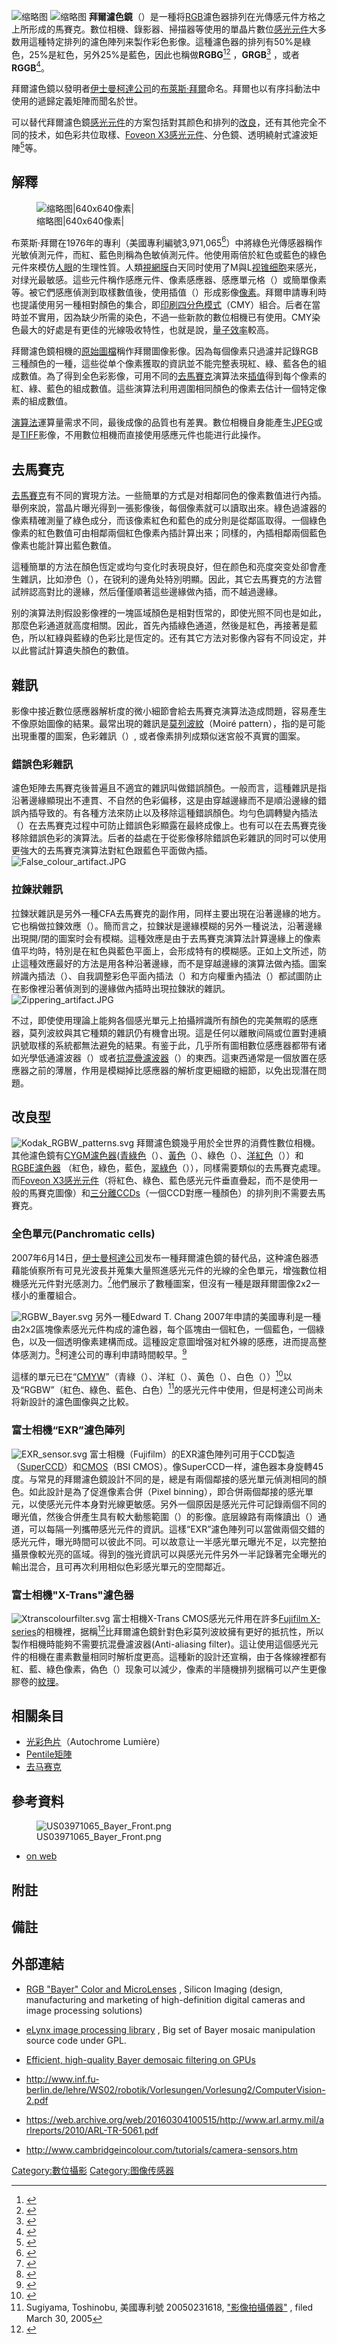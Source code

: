 {{noteTA|G1=IT
|1=zh-cn:图像传感器;zh-tw:感光元件;
|2=zh-cn:阵列;zh-tw:陣列<!--覆盖IT转换组过度转换-->
|3=zh-cn:影像;zh-tw:影像<!--覆盖IT转换组过度转换-->
}}

[[File:Bayer_pattern_on_sensor.svg|缩略图]]
[[File:Bayer_pattern_on_sensor_profile.svg|缩略图]]
'''拜爾濾色鏡'''（{{lang-en|Bayer filter}}）{{noteTag|1=或可稱做拜爾濾鏡、拜爾濾色器、拜爾濾色片、貝爾濾鏡、貝爾濾色器，但貝爾為錯誤音譯。}}是一種将[[RGB|RGB]]濾色器排列在光傳感元件方格之上所形成的馬賽克{{link-en|彩色濾色陣列|Color filter array}}。數位相機、錄影器、掃描器等使用的單晶片數位[[感光元件|感光元件]]大多数用這種特定排列的濾色陣列来製作彩色影像。這種濾色器的排列{{noteTag|1=英文原名為{{lang|en|Color filter array}}}}有50%是綠色，25%是紅色，另外25%是藍色，因此也稱做'''RGBG'''<ref>{{Cite web|url=http://jeffmatherphotography.com/dispatches/2008/05/adding-t-to-rgbg/|title=Adding L* to RGBG|author=Jeff Mather|year=2008|access-date=2016-04-24|archive-date=2011-07-13|archive-url=https://web.archive.org/web/20110713100203/http://jeffmatherphotography.com/dispatches/2008/05/adding-t-to-rgbg/}}</ref><ref>{{Cite web|url=http://www.dpreview.net/news/article_print.asp?date=0002&article=00020202sonydigicams|title=Sony announce 3 new digital cameras|author=dpreview.com|year=2000|access-date=2016-04-24|archive-date=2011-07-21|archive-url=https://web.archive.org/web/20110721101021/http://www.dpreview.net/news/article_print.asp?date=0002&article=00020202sonydigicams}}</ref> ，'''GRGB'''<ref>{{Cite book|url=http://books.google.com/?id=nTWr_Lvkzu8C&pg=PT8&dq=GRGB+bayer|title=進階數位圖學|publisher=Media Publishing|year=2004|isbn=0-9581888-5-8|author=Margaret Brown}}</ref> ，或者'''RGGB'''<ref>{{Cite book|url=http://books.google.com/?id=-THNPhdVIF8C&pg=PA40&dq=RGGB+bayer|title=數位相機技術：數位相機的理論與實踐|publisher=Springer|year=2004|isbn=3-540-40243-8|author=Thomas Maschke}}</ref>。

拜爾濾色鏡以發明者[[伊士曼柯达公司|伊士曼柯達公司]]的[[布萊斯·拜爾|布萊斯·拜爾]]命名。拜爾也以有序抖動法{{noteTag|1=英文原名為{{lang|en|Ordered Dithering}}}}中使用的遞歸定義矩陣{{noteTag|1=英文原名為{{lang|en|Bayer ordered dither matrix}}，可參考[[Ordered_dithering|Ordered dithering]]}}而聞名於世。

可以替代拜爾濾色鏡[[图像传感器|感光元件]]的方案包括對其颜色和排列的[[拜爾濾色鏡#改良型|改良]]，还有其他完全不同的技术，如色彩共位取樣{{noteTag|1=英文原名為{{lang|en|Color co-site sampling}}}}、[[Foveon_X3感光元件|Foveon X3感光元件]]、分色鏡{{noteTag|1=英文原名為{{lang|en|Dichroic mirrors}}}}、透明繞射式濾波矩陣{{noteTag|1=英文原名為{{lang|en|Transparent diffractive-filter array}}}}<ref>{{Cite journal|title=透過透明繞射式濾波陣列以及計算式光學的超高感測色彩成像|last2=Menon|first2=Rajesh|date=29 October 2015|journal=Optica|issue=11|doi=10.1364/optica.2.000933|volume=2|pages=933|last1=Wang|first1=Peng}}</ref>等。

== 解釋 ==
[[File:Colorful_spring_garden_Bayer.png|缩略图|640x640像素|{{ordered list
| 原始圖
| 從120x80像素的拜爾濾色鏡所獲得的成像
| 拜爾濾色的色彩編碼輸出結果
| 內插法重構的影像會遺失一些色彩訊息
}}]]

布萊斯·拜爾在1976年的專利（美國專利編號3,971,065<ref>{{Cite web |url=http://www.google.com/patents/US3971065 |title=Patent US3971065 - Color imaging array - Google Patents |access-date=2016-04-24 |archive-date=2013-08-11 |archive-url=https://web.archive.org/web/20130811063308/http://www.google.com/patents/US3971065 |dead-url=no }}</ref>）中將綠色光傳感器稱作光敏偵測元件，而紅、藍色則稱為色敏偵測元件。他使用兩倍於紅色或藍色的綠色元件來模仿[[人眼|人眼]]的生理性質。人類[[視網膜|視網膜]]白天同时使用了M與L[[视锥细胞|视锥细胞]]来感光，对绿光最敏感。這些元件稱作感應元件、像素感應器、感應單元格（{{lang|en|sensel}}）或簡單像素等。被它們感應偵測到取樣數值後，使用插值（{{lang|en|Interpolation}}）形成影像[[像素|像素]]。拜爾申請專利時也提議使用另一種相對顏色的集合，即[[印刷四分色模式|印刷四分色模式]]（CMY）組合。后者在當時並不實用，因為缺少所需的染色，不過一些新款的數位相機已有使用。CMY染色最大的好處是有更佳的光線吸收特性，也就是說，[[量子效率|量子效率]]較高。

拜爾濾色鏡相機的[[RAW|原始圖檔]]稱作拜爾圖像影像。因為每個像素只過濾并記錄RGB三種顏色的一種，這些從单个像素獲取的資訊並不能完整表現紅、綠、藍各色的組成數值。為了得到全色彩影像，可用不同的[[去馬賽克|去馬賽克]]演算法來[[插值|插值]]得到每个像素的紅、綠、藍色的組成數值。這些演算法利用週圍相同顏色的像素去估计一個特定像素的組成數值。

[[算法|演算法]]運算量需求不同，最後成像的品質也有差異。數位相機自身能產生[[JPEG|JPEG]]或是[[TIFF|TIFF]]影像，不用數位相機而直接使用感應元件也能进行此操作。

== 去馬賽克 ==
[[去馬賽克|去馬賽克]]有不同的實現方法。一些簡單的方式是对相鄰同色的像素數值进行內插。舉例來說，當晶片曝光得到一張影像後，每個像素就可以讀取出來。綠色過濾器的像素精確測量了綠色成分，而该像素紅色和藍色的成分則是從鄰區取得。一個綠色像素的紅色數值可由相鄰兩個紅色像素內插計算出来；同樣的，內插相鄰兩個藍色像素也能計算出藍色數值。

這種簡單的方法在顏色恆定或均勻变化时表現良好，但在颜色和亮度突变处卻會產生雜訊，比如滲色（{{lang|en|Color bleeding}}），在锐利的邊角处特別明顯。因此，其它去馬賽克的方法嘗試辨認高對比的邊緣，然后僅僅順著這些邊緣做內插，而不越過邊緣。

别的演算法則假設影像裡的一塊區域顏色是相對恆常的，即使光照不同也是如此，那麼色彩通道就高度相關。因此，首先內插綠色通道，然後是紅色，再接著是藍色，所以紅綠與藍綠的色彩比是恆定的。还有其它方法对影像內容有不同设定，并以此嘗試計算遺失顏色的數值。

== 雜訊 ==
影像中接近數位感應器解析度的微小細節會給去馬賽克演算法造成問題，容易產生不像原始圖像的結果。最常出現的雜訊是[[莫列波紋|莫列波紋]]（Moiré pattern），指的是可能出現重覆的圖案，色彩雜訊（{{lang|en|Color artifacts}}）, 或者像素排列成類似迷宮般不真實的圖案。

=== 錯誤色彩雜訊 ===
濾色矩陣去馬賽克後普遍且不適宜的雜訊叫做錯誤顏色。一般而言，這種雜訊是指沿著邊緣顯現出不連貫、不自然的色彩偏移，这是由穿越邊緣而不是順沿邊緣的錯誤內插导致的。有各種方法來防止以及移除這種錯誤顏色。均勻色調轉變內插法（{{lang|en|Smooth hue transition interpolation}}）在去馬賽克过程中可防止錯誤色彩顯露在最終成像上。也有可以在去馬賽克後移除錯誤色彩的演算法。后者的益處在于從影像移除錯誤色彩雜訊的同时可以使用更強大的去馬賽克演算法對紅色跟藍色平面做內插。
[[File:False_colour_artifact.JPG|right]]

=== 拉鍊狀雜訊 ===
拉鍊狀雜訊是另外一種CFA去馬賽克的副作用，同样主要出現在沿著邊緣的地方。它也稱做拉鍊效應（{{lang|en|Zipper effect}}）。簡而言之，拉鍊狀是邊緣模糊的另外一種说法，沿著邊緣出現開/閉的圖案时会有模糊。這種效應是由于去馬賽克演算法計算邊緣上的像素值平均時，特別是在紅色與藍色平面上，会形成特有的模糊感。正如上文所述，防止這種效應最好的方法是用各种沿著邊緣，而不是穿越邊緣的演算法做內插。圖案辨識內插法（{{lang|en|Pattern recognition interpolation}}）、自我調整彩色平面內插法（{{lang|en|Adaptive color plane interpolation}}）和方向權重內插法（{{lang|en|Directionally weighted interpolation}}）都試圖防止在影像裡沿著偵測到的邊緣做內插時出現拉鍊狀的雜訊。
[[File:Zippering_artifact.JPG|right]]

不过，即使使用理論上能夠各個感光單元上拍攝辨識所有顏色的完美無暇的感應器，莫列波紋與其它種類的雜訊仍有機會出現。這是任何以離散间隔或位置對連續訊號取樣的系統都無法避免的結果。有鉴于此，几乎所有圖相數位感應器都带有诸如光學低通濾波器（{{lang|en|Optical low-pass filter，OLPF}}）或者[[抗混疊濾波器|抗混疊濾波器]]（{{lang|en|Anti-aliasing filter}}）的東西。這東西通常是一個放置在感應器之前的薄層，作用是模糊掉比感應器的解析度更細緻的細節，以免出现潛在問題。

== 改良型 ==
{{main|濾色陣列}}
[[File:Kodak_RGBW_patterns.svg|left]]
拜爾濾色鏡幾乎用於全世界的消費性數位相機。其他濾色鏡有[[CYGM濾色器|CYGM濾色器]]([[青綠色|青綠色]]（{{lang|en|Cyan}}）、[[黃色|黃色]]（{{lang|en|Yellow}}）、綠色（{{lang|en|Green}}）、[[洋紅色|洋紅色]]（{{lang|en|Magenta}}））和[[RGBE濾色器|RGBE濾色器]] （紅色，綠色，藍色，[[翠綠色|翠綠色]]（{{lang|en|Emerald}}）），同樣需要類似的去馬賽克處理。而[[Foveon_X3感光元件|Foveon X3感光元件]]（将紅色、綠色、藍色感光元件垂直疊起，而不是使用一般的馬賽克圖像）和[[3CCD|三分離CCDs]]（一個CCD對應一種顏色）的排列則不需要去馬賽克。
{{clear|left}}

=== 全色單元(Panchromatic cells) ===
2007年6月14日，[[伊士曼柯達公司|伊士曼柯達公司]]发布一種拜爾濾色鏡的替代品，这种濾色器憑藉能偵察所有可見光波長并蒐集大量照進感光元件的光線的全色單元，增強數位相機感光元件對光感測力。<ref>{{cite web|url=http://johncompton.1000nerds.kodak.com/default.asp?item=624876 |title=濾色陣列 2.0 |author=John Compton 與 John Hamilton |work=A Thousand Nerds: A Kodak blog |date=2007-06-14 |accessdate=2011-02-25 |archiveurl=https://web.archive.org/web/20070720002510/http://johncompton.1000nerds.kodak.com/default.asp?item=624876 |archivedate=2007-07-20 |deadurl=yes }}</ref>他們展示了數種圖案，但沒有一種是跟拜爾圖像2x2一樣小的重覆組合。

[[File:RGBW_Bayer.svg|left]]
另外一種Edward T. Chang 2007年申請的美國專利是一種由2x2區塊像素感光元件构成的濾色器，每个區塊由一個紅色，一個藍色，一個綠色，以及一個透明像素建構而成。這種設定意圖增强对紅外線的感應，进而提高整体感測力。<ref>{{cite web|url=http://appft1.uspto.gov/netacgi/nph-Parser?Sect1=PTO2&Sect2=HITOFF&p=1&u=%2Fnetahtml%2FPTO%2Fsearch-bool.html&r=1&f=G&l=50&co1=AND&d=PG01&s1=%22High-sensitivity+infrared+color+camera%22.TTL.&OS=TTL/%22High-sensitivity+infrared+color+camera%22&RS=TTL/%22High-sensitivity+infrared+color+camera%22 |title=美國專利號 20070145273 "高感測紅外線彩色相機" |deadurl=yes |archiveurl=https://web.archive.org/web/20050720042816/http://appft1.uspto.gov/netacgi/nph-Parser?Sect1=PTO2 |archivedate=2005-07-20 }}</ref>柯達公司的專利申請時間較早。<ref>{{cite web|url=http://appft1.uspto.gov/netacgi/nph-Parser?Sect1=PTO2&Sect2=HITOFF&u=%2Fnetahtml%2FPTO%2Fsearch-adv.html&r=6&p=1&f=G&l=50&d=PG01&S1=%28%28Kodak.AS.+AND+panchromatic%29+AND+clear%29&OS=an/Kodak+and+panchromatic+and+clear&RS=((AN/Kodak+AND+panchromatic)+AND+clear) |title=美國專利申請號 20070024879 "處理色彩與全彩像素" |deadurl=yes |archiveurl=https://web.archive.org/web/20050720042816/http://appft1.uspto.gov/netacgi/nph-Parser?Sect1=PTO2 |archivedate=2005-07-20 }}</ref>

這樣的單元已在“[[CMYW|CMYW]]”（青綠（{{lang|en|Cyan}}）、洋紅（{{lang|en|Magenta}}）、黃色（{{lang|en|Yellow}}）、白色（{{lang|en|White}}））<ref>{{cite journal | doi = 10.1109/CICC.1989.56823 | title = 一個數位攝影訊號後處理器針對彩色影像感應器而設計 | journal = Proceedings of the Custom Integrated Circuits Conference | volume = 1989 | pages = 24.2/1 | author = L. J. d'Luna | year = 1989 | url = http://ieeexplore.ieee.org/xpls/abs_all.jsp?arnumber=56823 | quote = 各種類的CFA圖案能被運用，憑藉著各式紅、綠、藍色(RGB)，或者是青綠、洋紅、黃色、白色(CMYW)排列。 | display-authors = etal | access-date = 2016-04-28 | archive-date = 2009-01-29 | archive-url = https://web.archive.org/web/20090129142325/http://ieeexplore.ieee.org/xpls/abs_all.jsp?arnumber=56823 | dead-url = no }}</ref>以及“RGBW”（紅色、綠色、藍色、白色）<ref>Sugiyama, Toshinobu, 美國專利號 20050231618, [http://appft1.uspto.gov/netacgi/nph-Parser?Sect1=PTO2&Sect2=HITOFF&p=1&u=%2Fnetahtml%2FPTO%2Fsearch-bool.html&r=1&f=G&l=50&co1=AND&d=PG01&s1=20050231618&OS=20050231618&RS=20050231618 "影像拍攝儀器"] {{webarchive|url=https://web.archive.org/web/20170222045342/http://appft1.uspto.gov/netacgi/nph-Parser?Sect1=PTO2&Sect2=HITOFF&p=1&u=%2Fnetahtml%2FPTO%2Fsearch-bool.html&r=1&f=G&l=50&co1=AND&d=PG01&s1=20050231618&OS=20050231618&RS=20050231618 |date=2017-02-22 }}, filed March 30, 2005</ref>的感光元件中使用，但是柯達公司尚未将新設計的濾色圖像與之比較。
{{clear|left}}

=== 富士相機“EXR”濾色陣列 ===<!-- [[EXR_color_filter_array|EXR color filter array]] redirects here -->
[[Image:EXR_sensor.svg|thumb]] 
富士相機（Fujifilm）的EXR濾色陣列可用于CCD製造（[[SuperCCD|SuperCCD]]）和[[CMOS_sensor|CMOS]]（BSI CMOS）。像SuperCCD一样，濾色器本身旋轉45度。与常見的拜爾濾色鏡設計不同的是，總是有兩個鄰接的感光單元偵測相同的顏色。如此設計是為了促進像素合併（Pixel binning），即合併兩個鄰接的感光單元，以使感光元件本身對光線更敏感。另外一個原因是感光元件可記錄兩個不同的曝光值，然後合併產生具有較大動態範圍（{{lang|en|Dynamic range}}）的影像。底层線路有兩條讀出（{{lang|en|read-out}}）通道，可以每隔一列攜帶感光元件的資訊。這樣“EXR”濾色陣列可以當做兩個交錯的感光元件，曝光時間可以彼此不同。可以故意让一半感光單元曝光不足，以完整拍攝景像較光亮的區域。得到的強光資訊可以與感光元件另外一半記錄著完全曝光的輸出混合，且可再次利用相似色彩感光單元的空間鄰近。
{{clear|left}}

=== 富士相機"X-Trans"濾色器 ===
[[File:Xtranscolourfilter.svg|thumb]]
富士相機X-Trans CMOS感光元件用在許多[[Fujifilm_X-series|Fujifilm X-series]]的相機裡，据稱<ref name=x-trans>{{cite web|url=http://www.fujifilm.eu/uk/products/digital-cameras/pro-enthusiast/model/fujifilm-x-pro1/features/Page01/ |title=富士相機X-Trans感光元件科技 |accessdate=2012-03-15 |deadurl=yes |archiveurl=https://web.archive.org/web/20120409035818/http://www.fujifilm.eu/uk/products/digital-cameras/pro-enthusiast/model/fujifilm-x-pro1/features/Page01/ |archivedate=2012-04-09 }}</ref>比拜爾濾色鏡針對色彩莫列波紋擁有更好的抵抗性，所以製作相機時能夠不需要抗混疊濾波器(Anti-aliasing filter)。這让使用這個感光元件的相機在畫素數量相同时解析度更高。這種新的設計还宣稱，由于各條線裡都有紅、藍、綠色像素，偽色（{{lang|en|False colors}}）现象可以減少，像素的半隨機排列据稱可以产生更像膠卷的[[film_grain|紋理]]。
{{clear|left}}

== 相關条目 ==

*[[奧托克羅姆|光彩色片]]（Autochrome Lumière）
*[[PenTile|Pentile矩陣]]
*[[去马赛克|去马赛克]]

== 參考資料 ==
[[File:US03971065_Bayer_Front.png|right]]
*{{US patent reference|number=3971065|inventor=Bryce E. Bayer|y=1976|m=07|d=20|title=彩色影像陣列}} [http://www.google.com/patents?id=Q_o7AAAAEBAJ&dq=3,971,065 on web]

== 附註 ==
{{Reflist|30em}}

== 備註 ==
{{noteFoot|1=}}

== 外部連結 ==
* {{en}}[http://www.siliconimaging.com/RGB%20Bayer.htm RGB "Bayer" Color and MicroLenses] {{Wayback|url=http://www.siliconimaging.com/RGB%20Bayer.htm |date=20060722113552 }}, Silicon Imaging (design, manufacturing and marketing of high-definition digital cameras and image processing solutions)
* {{en}}[http://elynx.cvs.sourceforge.net/viewvc/elynx/eLynx/src/Image/Bayer/ eLynx image processing library] {{Wayback|url=http://elynx.cvs.sourceforge.net/viewvc/elynx/eLynx/src/Image/Bayer/ |date=20210224225833 }}, Big set of Bayer mosaic manipulation source code under GPL.
* {{en}}[https://web.archive.org/web/20091119110803/http://graphics.cs.williams.edu/papers/BayerJGT09/ Efficient, high-quality Bayer demosaic filtering on GPUs]
* {{en}}http://www.inf.fu-berlin.de/lehre/WS02/robotik/Vorlesungen/Vorlesung2/ComputerVision-2.pdf {{Wayback|url=http://www.inf.fu-berlin.de/lehre/WS02/robotik/Vorlesungen/Vorlesung2/ComputerVision-2.pdf |date=20210225054934 }}
* {{en}}https://web.archive.org/web/20160304100515/http://www.arl.army.mil/arlreports/2010/ARL-TR-5061.pdf
* {{en}}http://www.cambridgeincolour.com/tutorials/camera-sensors.htm {{Wayback|url=http://www.cambridgeincolour.com/tutorials/camera-sensors.htm |date=20210320102118 }}

[[Category:數位攝影|Category:數位攝影]]
[[Category:图像传感器|Category:图像传感器]]